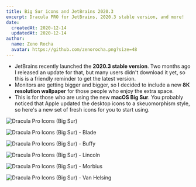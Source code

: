 ```yaml
---
title: Big Sur icons and JetBrains 2020.3
excerpt: Dracula PRO for JetBrains, 2020.3 stable version, and more!
date:
  createdAt: 2020-12-14
  updatedAt: 2020-12-14
author:
  name: Zeno Rocha
  avatar: https://github.com/zenorocha.png?size=48
---
```


- JetBrains recently launched the **2020.3 stable version**. Two months ago I released an update for that, but many users didn't download it yet, so this is a friendly reminder to get the latest version.
- Monitors are getting bigger and bigger, so I decided to include a new **8K resolution wallpaper** for those people who enjoy the extra space.
- This is for those who are using the new **macOS Big Sur**. You probably noticed that Apple updated the desktop icons to a skeuomorphism style, so here's a new set of fresh icons for you to start using.

![Dracula Pro Icons (Big Sur)](/images/logs/big-sur-icons-and-jetbrains-2020.3-a.jpg)

![Dracula Pro Icons (Big Sur) - Blade](/images/logs/big-sur-icons-and-jetbrains-2020.3-b.jpg)

![Dracula Pro Icons (Big Sur) - Buffy](/images/logs/big-sur-icons-and-jetbrains-2020.3-c.jpg)

![Dracula Pro Icons (Big Sur) - Lincoln](/images/logs/big-sur-icons-and-jetbrains-2020.3-d.jpg)

![Dracula Pro Icons (Big Sur) - Morbius](/images/logs/big-sur-icons-and-jetbrains-2020.3-e.jpg)

![Dracula Pro Icons (Big Sur) - Van Helsing](/images/logs/big-sur-icons-and-jetbrains-2020.3-f.jpg)
